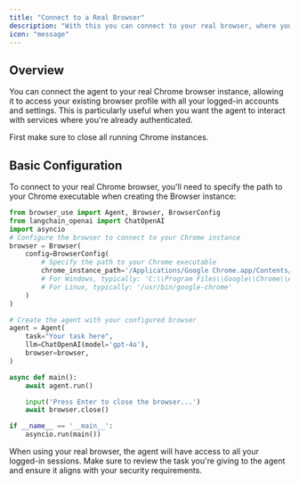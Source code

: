 ```yaml
---
title: "Connect to a Real Browser"
description: "With this you can connect to your real browser, where you are logged in with all your accounts."
icon: "message"
---
```


## Overview

You can connect the agent to your real Chrome browser instance, allowing it to access your existing browser profile with all your logged-in accounts and settings. This is particularly useful when you want the agent to interact with services where you're already authenticated.

<Note>
  First make sure to close all running Chrome instances.
</Note>

## Basic Configuration

To connect to your real Chrome browser, you'll need to specify the path to your Chrome executable when creating the Browser instance:

```python
from browser_use import Agent, Browser, BrowserConfig
from langchain_openai import ChatOpenAI
import asyncio
# Configure the browser to connect to your Chrome instance
browser = Browser(
    config=BrowserConfig(
        # Specify the path to your Chrome executable
        chrome_instance_path='/Applications/Google Chrome.app/Contents/MacOS/Google Chrome',  # macOS path
        # For Windows, typically: 'C:\\Program Files\\Google\\Chrome\\Application\\chrome.exe'
        # For Linux, typically: '/usr/bin/google-chrome'
    )
)

# Create the agent with your configured browser
agent = Agent(
    task="Your task here",
    llm=ChatOpenAI(model='gpt-4o'),
    browser=browser,
)

async def main():
    await agent.run()

    input('Press Enter to close the browser...')
    await browser.close()

if __name__ == '__main__':
    asyncio.run(main())
```


<Note>
  When using your real browser, the agent will have access to all your logged-in sessions. Make sure to review the task you're giving to the agent and ensure it aligns with your security requirements.
</Note>
